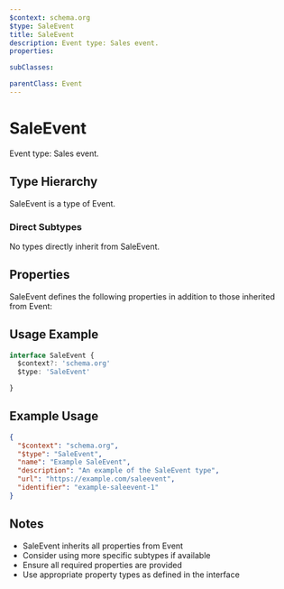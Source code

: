 ```yaml
---
$context: schema.org
$type: SaleEvent
title: SaleEvent
description: Event type: Sales event.
properties:

subClasses:

parentClass: Event
---
```


# SaleEvent

Event type: Sales event.

## Type Hierarchy

SaleEvent is a type of Event.

### Direct Subtypes

No types directly inherit from SaleEvent.

## Properties

SaleEvent defines the following properties in addition to those inherited from Event:



## Usage Example

```typescript
interface SaleEvent {
  $context?: 'schema.org'
  $type: 'SaleEvent'

}
```

## Example Usage

```json
{
  "$context": "schema.org",
  "$type": "SaleEvent",
  "name": "Example SaleEvent",
  "description": "An example of the SaleEvent type",
  "url": "https://example.com/saleevent",
  "identifier": "example-saleevent-1"
}
```

## Notes

- SaleEvent inherits all properties from Event
- Consider using more specific subtypes if available
- Ensure all required properties are provided
- Use appropriate property types as defined in the interface
